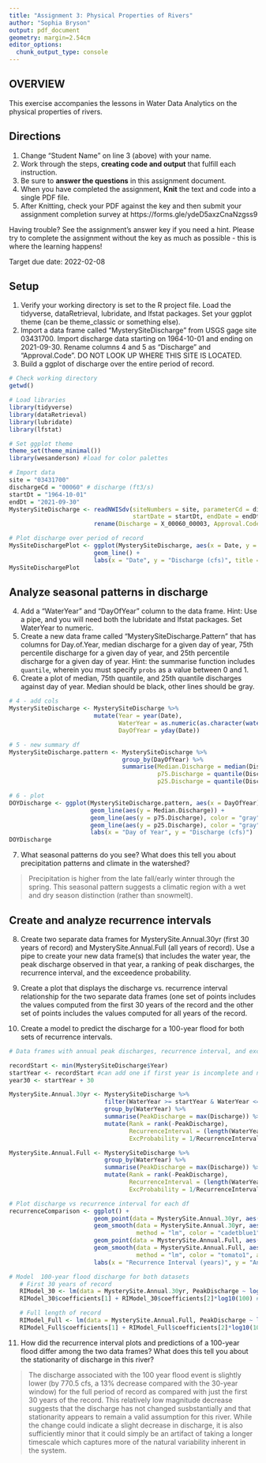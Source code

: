 ```yaml
---
title: "Assignment 3: Physical Properties of Rivers"
author: "Sophia Bryson"
output: pdf_document
geometry: margin=2.54cm
editor_options: 
  chunk_output_type: console
---
```


## OVERVIEW

This exercise accompanies the lessons in Water Data Analytics on the physical properties of rivers. 

## Directions
1. Change "Student Name" on line 3 (above) with your name.
2. Work through the steps, **creating code and output** that fulfill each instruction.
3. Be sure to **answer the questions** in this assignment document.
4. When you have completed the assignment, **Knit** the text and code into a single PDF file.
5. After Knitting, check your PDF against the key and then submit your assignment completion survey at https://forms.gle/ydeD5axzCnaNzgss9

Having trouble? See the assignment's answer key if you need a hint. Please try to complete the assignment without the key as much as possible - this is where the learning happens!

Target due date: 2022-02-08

## Setup

1. Verify your working directory is set to the R project file. Load the tidyverse, dataRetrieval, lubridate, and lfstat packages. Set your ggplot theme (can be theme_classic or something else).
2. Import a data frame called "MysterySiteDischarge" from USGS gage site 03431700. Import discharge data starting on 1964-10-01 and ending on 2021-09-30. Rename columns 4 and 5 as "Discharge" and "Approval.Code". DO NOT LOOK UP WHERE THIS SITE IS LOCATED. 
3. Build a ggplot of discharge over the entire period of record. 

```r
# Check working directory
getwd()

# Load libraries
library(tidyverse)
library(dataRetrieval)
library(lubridate)
library(lfstat)

# Set ggplot theme
theme_set(theme_minimal())
library(wesanderson) #load for color palettes

# Import data
site = "03431700"
dischargeCd = "00060" # discharge (ft3/s)
startDt = "1964-10-01"
endDt = "2021-09-30"
MysterySiteDischarge <- readNWISdv(siteNumbers = site, parameterCd = dischargeCd, 
                                   startDate = startDt, endDate = endDt) %>% 
                        rename(Discharge = X_00060_00003, Approval.Code = X_00060_00003_cd)

# Plot discharge over period of record
MysSiteDischargePlot <- ggplot(MysterySiteDischarge, aes(x = Date, y = Discharge)) + 
                        geom_line() +
                        labs(x = "Date", y = "Discharge (cfs)", title = "Mystery Site")
MysSiteDischargePlot
```

## Analyze seasonal patterns in discharge

4. Add a "WaterYear" and "DayOfYear" column to the data frame. Hint: Use a pipe, and you will need both the lubridate and lfstat packages. Set WaterYear to numeric.
5. Create a new data frame called "MysterySiteDischarge.Pattern" that has columns for Day.of.Year, median discharge for a given day of year, 75th percentile discharge for a given day of year, and 25th percentile discharge for a given day of year. Hint: the summarise function includes `quantile`, wherein you must specify `probs` as a value between 0 and 1.
6. Create a plot of median, 75th quantile, and 25th quantile discharges against day of year. Median should be black, other lines should be gray. 
```r
# 4 - add cols
MysterySiteDischarge <- MysterySiteDischarge %>% 
                        mutate(Year = year(Date),
                               WaterYear = as.numeric(as.character(water_year(Date, origin = "usgs"))),
                               DayOfYear = yday(Date))

# 5 - new summary df
MysterySiteDischarge.pattern <- MysterySiteDischarge %>%
                                group_by(DayOfYear) %>%
                                summarise(Median.Discharge = median(Discharge, na.rm = TRUE), 
                                          p75.Discharge = quantile(Discharge, 0.75, na.rm = TRUE),
                                          p25.Discharge = quantile(Discharge, 0.25, na.rm = TRUE))

# 6 - plot
DOYDischarge <- ggplot(MysterySiteDischarge.pattern, aes(x = DayOfYear)) +
                       geom_line(aes(y = Median.Discharge)) +
                       geom_line(aes(y = p75.Discharge), color = "gray") +
                       geom_line(aes(y = p25.Discharge), color = "gray") +  
                       labs(x = "Day of Year", y = "Discharge (cfs)") 
DOYDischarge

```

7. What seasonal patterns do you see? What does this tell you about precipitation patterns and climate in the watershed?

> Precipitation is higher from the late fall/early winter through the spring. This seasonal pattern suggests a climatic region with a wet and dry season distinction (rather than snowmelt). 

## Create and analyze recurrence intervals

8. Create two separate data frames for MysterySite.Annual.30yr (first 30 years of record) and MysterySite.Annual.Full (all years of record). Use a pipe to create your new data frame(s) that includes the water year, the peak discharge observed in that year, a ranking of peak discharges, the recurrence interval, and the exceedence probability.

9. Create a plot that displays the discharge vs. recurrence interval relationship for the two separate data frames (one set of points includes the values computed from the first 30 years of the record and the other set of points includes the values computed for all years of the record. 

10. Create a model to predict the discharge for a 100-year flood for both sets of recurrence intervals. 

```r
# Data frames with annual peak discharges, recurrence interval, and exceedence probability

recordStart <- min(MysterySiteDischarge$Year) 
startYear <- recordStart #can add one if first year is incomplete and needs to be omitted
year30 <- startYear + 30

MysterySite.Annual.30yr <- MysterySiteDischarge %>%
                           filter(WaterYear >= startYear & WaterYear <= year30) %>% 
                           group_by(WaterYear) %>% 
                           summarise(PeakDischarge = max(Discharge)) %>%
                           mutate(Rank = rank(-PeakDischarge),
                                  RecurrenceInterval = (length(WaterYear) + 1)/ Rank,
                                  ExcProbability = 1/RecurrenceInterval)

MysterySite.Annual.Full <- MysterySiteDischarge %>%
                           group_by(WaterYear) %>% 
                           summarise(PeakDischarge = max(Discharge)) %>%
                           mutate(Rank = rank(-PeakDischarge),
                                  RecurrenceInterval = (length(WaterYear) + 1)/ Rank,
                                  ExcProbability = 1/RecurrenceInterval)

# Plot discharge vs recurrence interval for each df
recurrenceComparison <- ggplot() + 
                        geom_point(data = MysterySite.Annual.30yr, aes(x = RecurrenceInterval, y = PeakDischarge), color = "cadetblue") + 
                        geom_smooth(data = MysterySite.Annual.30yr, aes(x = RecurrenceInterval, y = PeakDischarge), 
                                    method = "lm", color = "cadetblue1", alpha = 0.5) + 
                        geom_point(data = MysterySite.Annual.Full, aes(x = RecurrenceInterval, y = PeakDischarge), color = "tomato") +
                        geom_smooth(data = MysterySite.Annual.Full, aes(x = RecurrenceInterval, y = PeakDischarge), 
                                    method = "lm", color = "tomato1", alpha = 0.5) + 
                        labs(x = "Recurrence Interval (years)", y = "Annual Peak Discharge (cfs)")

# Model  100-year flood discharge for both datasets
   # First 30 years of record
   RIModel_30 <- lm(data = MysterySite.Annual.30yr, PeakDischarge ~ log10(RecurrenceInterval)) #modeled relationship
   RIModel_30$coefficients[1] + RIModel_30$coefficients[2]*log10(100) #calculated discharge for 100 year flood 

   # Full length of record
   RIModel_Full <- lm(data = MysterySite.Annual.Full, PeakDischarge ~ log10(RecurrenceInterval))
   RIModel_Full$coefficients[1] + RIModel_Full$coefficients[2]*log10(100) #calculated discharge for 100 year flood 

```

11. How did the recurrence interval plots and predictions of a 100-year flood differ among the two data frames? What does this tell you about the stationarity of discharge in this river?

> The discharge associated with the 100 year flood event is slightly lower (by 770.5 cfs, a 13% decrease compared with the 30-year window) for the full period of record as compared with just the first 30 years of the record. This relatively low magnitude decrease suggests that the discharge has not changed susbstantially and that stationarity appears to remain a valid assumption for this river. While the change could indicate a slight decrease in discharge, it is also sufficiently minor that it could simply be an artifact of taking a longer timescale which captures more of the natural variability inherent in the system.  



